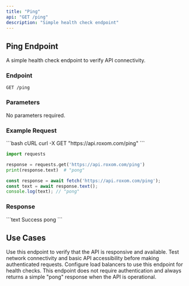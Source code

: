 ```yaml
---
title: "Ping"
api: "GET /ping"
description: "Simple health check endpoint"
---
```


## Ping Endpoint

A simple health check endpoint to verify API connectivity.

### Endpoint
```http
GET /ping
```

### Parameters

No parameters required.

### Example Request

<RequestExample>
```bash cURL
curl -X GET "https://api.roxom.com/ping"
```

```python Python
import requests

response = requests.get('https://api.roxom.com/ping')
print(response.text)  # "pong"
```

```javascript JavaScript
const response = await fetch('https://api.roxom.com/ping');
const text = await response.text();
console.log(text); // "pong"
```
</RequestExample>

### Response

<ResponseExample>
```text Success
pong
```
</ResponseExample>

## Use Cases

<AccordionGroup>
  <Accordion title="Health Monitoring">
    Use this endpoint to verify that the API is responsive and available.
  </Accordion>

  <Accordion title="Connectivity Testing">
    Test network connectivity and basic API accessibility before making authenticated requests.
  </Accordion>

  <Accordion title="Load Balancer Health Checks">
    Configure load balancers to use this endpoint for health checks.
  </Accordion>
</AccordionGroup>

<Info>
This endpoint does not require authentication and always returns a simple "pong" response when the API is operational.
</Info>